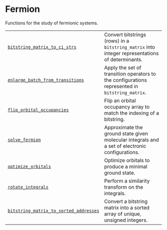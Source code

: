 # Fermion

<span id="module-qiskit_addon_sqd.fermion" />

<span id="qiskit-addon-sqd-fermion" />

Functions for the study of fermionic systems.

|                                                                                                                                                                         |                                                                                                 |
| ----------------------------------------------------------------------------------------------------------------------------------------------------------------------- | ----------------------------------------------------------------------------------------------- |
| [`bitstring_matrix_to_ci_strs`](qiskit_addon_sqd.fermion.bitstring_matrix_to_ci_strs "qiskit_addon_sqd.fermion.bitstring_matrix_to_ci_strs")                            | Convert bitstrings (rows) in a `bitstring_matrix` into integer representations of determinants. |
| [`enlarge_batch_from_transitions`](qiskit_addon_sqd.fermion.enlarge_batch_from_transitions "qiskit_addon_sqd.fermion.enlarge_batch_from_transitions")                   | Apply the set of transition operators to the configurations represented in `bitstring_matrix`.  |
| [`flip_orbital_occupancies`](qiskit_addon_sqd.fermion.flip_orbital_occupancies "qiskit_addon_sqd.fermion.flip_orbital_occupancies")                                     | Flip an orbital occupancy array to match the indexing of a bitstring.                           |
| [`solve_fermion`](qiskit_addon_sqd.fermion.solve_fermion "qiskit_addon_sqd.fermion.solve_fermion")                                                                      | Approximate the ground state given molecular integrals and a set of electronic configurations.  |
| [`optimize_orbitals`](qiskit_addon_sqd.fermion.optimize_orbitals "qiskit_addon_sqd.fermion.optimize_orbitals")                                                          | Optimize orbitals to produce a minimal ground state.                                            |
| [`rotate_integrals`](qiskit_addon_sqd.fermion.rotate_integrals "qiskit_addon_sqd.fermion.rotate_integrals")                                                             | Perform a similarity transform on the integrals.                                                |
| [`bitstring_matrix_to_sorted_addresses`](qiskit_addon_sqd.fermion.bitstring_matrix_to_sorted_addresses "qiskit_addon_sqd.fermion.bitstring_matrix_to_sorted_addresses") | Convert a bitstring matrix into a sorted array of unique, unsigned integers.                    |
